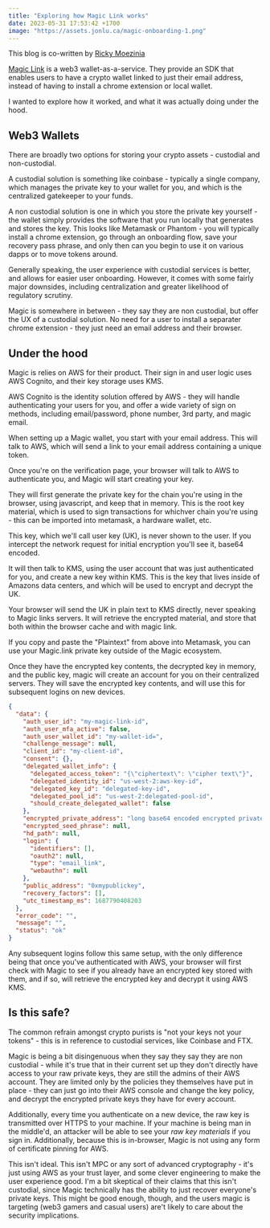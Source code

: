 ```yaml
---
title: "Exploring how Magic Link works"
date: 2023-05-31 17:53:42 +1700
image: "https://assets.jonlu.ca/magic-onboarding-1.png"
---
```


This blog is co-written by [Ricky Moezinia](https://twitter.com/_ricky_mo)

[Magic Link](https://magic.link/) is a web3 wallet-as-a-service. They provide an SDK that enables users to have a crypto wallet linked to just their email address, instead of having to install a chrome extension or local wallet.

I wanted to explore how it worked, and what it was actually doing under the hood.

## Web3 Wallets

There are broadly two options for storing your crypto assets - custodial and non-custodial.

A custodial solution is something like coinbase - typically a single company, which manages the private key to your wallet for you, and which is the centralized gatekeeper to your funds.

A non custodial solution is one in which you store the private key yourself - the wallet simply provides the software that you run locally that generates and stores the key. This looks like Metamask or Phantom - you will typically install a chrome extension, go through an onboarding flow, save your recovery pass phrase, and only then can you begin to use it on various dapps or to move tokens around.

Generally speaking, the user experience with custodial services is better, and allows for easier user onboarding. However, it comes with some fairly major downsides, including centralization and greater likelihood of regulatory scrutiny.

Magic is somewhere in between - they say they are non custodial, but offer the UX of a custodial solution. No need for a user to install a separater chrome extension - they just need an email address and their browser.

## Under the hood

Magic is relies on AWS for their product. Their sign in and user logic uses AWS Cognito, and their key storage uses KMS.

AWS Cognito is the identity solution offered by AWS - they will handle authenticating your users for you, and offer a wide variety of sign on methods, including email/password, phone number, 3rd party, and magic email.

When setting up a Magic wallet, you start with your email address. This will talk to AWS, which will send a link to your email address containing a unique token.

<CustomImage file="magic-onboarding-1" footnote="Embedded Magic Link form (in this case, ImmutableX)" alt="magic link form" />

<CustomImage file="magic-onboarding-2" footnote="Confirmation code for auth sign in" alt="magic link form 2" />

Once you're on the verification page, your browser will talk to AWS to authenticate you, and Magic will start creating your key.

They will first generate the private key for the chain you're using in the browser, using javascript, and keep that in memory. This is the root key material, which is used to sign transactions for whichver chain you're using - this can be imported into metamask, a hardware wallet, etc.

This key, which we'll call user key (UK), is never shown to the user. If you intercept the network request for initial encryption you'll see it, base64 encoded.

It will then talk to KMS, using the user account that was just authenticated for you, and create a new key within KMS. This is the key that lives inside of Amazons data centers, and which will be used to encrypt and decrypt the UK.

Your browser will send the UK in plain text to KMS directly, never speaking to Magic links servers. It will retrieve the encrypted material, and store that both within the browser cache and with magic link.

<CustomImage file="keymaterialresponse" footnote="Decrypted private key coming back from KMS" alt="raw private key" />

If you copy and paste the "Plaintext" from above into Metamask, you can use your Magic.link private key outside of the Magic ecosystem.

Once they have the encrypted key contents, the decrypted key in memory, and the public key, magic will create an account for you on their centralized servers. They will save the encrypted key contents, and will use this for subsequent logins on new devices.

```json
{
  "data": {
    "auth_user_id": "my-magic-link-id",
    "auth_user_mfa_active": false,
    "auth_user_wallet_id": "my-wallet-id=",
    "challenge_message": null,
    "client_id": "my-client-id",
    "consent": {},
    "delegated_wallet_info": {
      "delegated_access_token": "{\"ciphertext\": \"cipher text\"}",
      "delegated_identity_id": "us-west-2:aws-key-id",
      "delegated_key_id": "delegated-key-id",
      "delegated_pool_id": "us-west-2:delegated-pool-id",
      "should_create_delegated_wallet": false
    },
    "encrypted_private_address": "long base64 encoded encrypted private key",
    "encrypted_seed_phrase": null,
    "hd_path": null,
    "login": {
      "identifiers": [],
      "oauth2": null,
      "type": "email_link",
      "webauthn": null
    },
    "public_address": "0xmypublickey",
    "recovery_factors": [],
    "utc_timestamp_ms": 1687790408203
  },
  "error_code": "",
  "message": "",
  "status": "ok"
}
```

Any subsequent logins follow this same setup, with the only difference being that once you've authenticated with AWS, your browser will first check with Magic to see if you already have an encrypted key stored with them, and if so, will retrieve the encrypted key and decrypt it using AWS KMS.

## Is this safe?

The common refrain amongst crypto purists is "not your keys not your tokens" - this is in reference to custodial services, like Coinbase and FTX.

Magic is being a bit disingenuous when they say they say they are non custodial - while it's true that in their current set up they don't directly have access to your raw private keys, they are still the admins of their AWS account. They are limited only by the policies they themselves have put in place - they can just go into their AWS console and change the key policy, and decrypt the encrypted private keys they have for every account.

Additionally, every time you authenticate on a new device, the raw key is transmitted over HTTPS to your machine. If your machine is being man in the middle'd, an attacker will be able to see your _raw key materials_ if you sign in. Additionally, because this is in-browser, Magic is not using any form of certificate pinning for AWS.

This isn't ideal. This isn't MPC or any sort of advanced cryptography - it's just using AWS as your trust layer, and some clever engineering to make the user experience good. I'm a bit skeptical of their claims that this isn't custodial, since Magic technically has the ability to just recover everyone's private keys. This might be good enough, though, and the users magic is targeting (web3 gamers and casual users) are't likely to care about the security implications.
